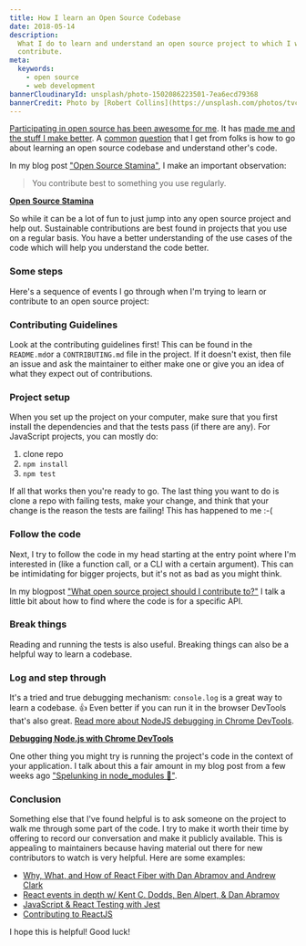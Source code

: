 ```yaml
---
title: How I learn an Open Source Codebase
date: 2018-05-14
description:
  What I do to learn and understand an open source project to which I want to
  contribute.
meta:
  keywords:
    - open source
    - web development
bannerCloudinaryId: unsplash/photo-1502086223501-7ea6ecd79368
bannerCredit: Photo by [Robert Collins](https://unsplash.com/photos/tvc5imO5pXk)
---
```


[Participating in open source has been awesome for me](/blog/how-getting-into-open-source-has-been-awesome-for-me).
It has
[made me and the stuff I make better](https://youtu.be/6mtPPkKchcQ?list=PLV5CVI1eNcJgNqzNwcs4UKrlJdhfDjshf).
A [common](https://github.com/kentcdodds/ama/issues/57)
[question](https://github.com/kentcdodds/ama/issues/264) that I get from folks
is how to go about learning an open source codebase and understand other's code.

In my blog post ["Open Source Stamina"](/blog/open-source-stamina), I make an
important observation:

> You contribute best to something you use regularly.

[**Open Source Stamina**](/blog/open-source-stamina)

So while it can be a lot of fun to just jump into any open source project and
help out. Sustainable contributions are best found in projects that you use on a
regular basis. You have a better understanding of the use cases of the code
which will help you understand the code better.

### Some steps

Here's a sequence of events I go through when I'm trying to learn or contribute
to an open source project:

### Contributing Guidelines

Look at the contributing guidelines first! This can be found in the
`README.md`or a `CONTRIBUTING.md` file in the project. If it doesn't exist, then
file an issue and ask the maintainer to either make one or give you an idea of
what they expect out of contributions.

### Project setup

When you set up the project on your computer, make sure that you first install
the dependencies and that the tests pass (if there are any). For JavaScript
projects, you can mostly do:

1.  clone repo
2.  `npm install`
3.  `npm test`

If all that works then you're ready to go. The last thing you want to do is
clone a repo with failing tests, make your change, and think that your change is
the reason the tests are failing! This has happened to me :-(

### Follow the code

Next, I try to follow the code in my head starting at the entry point where I'm
interested in (like a function call, or a CLI with a certain argument). This can
be intimidating for bigger projects, but it's not as bad as you might think.

In my blogpost
["What open source project should I contribute to?"](/blog/what-open-source-project-should-i-contribute-to)
I talk a little bit about how to find where the code is for a specific API.

### Break things

Reading and running the tests is also useful. Breaking things can also be a
helpful way to learn a codebase.

### Log and step through

It's a tried and true debugging mechanism: `console.log` is a great way to learn
a codebase. 👍 Even better if you can run it in the browser DevTools that's also
great.
[Read more about NodeJS debugging in Chrome DevTools](https://medium.com/@paul_irish/debugging-node-js-nightlies-with-chrome-devtools-7c4a1b95ae27).

[**Debugging Node.js with Chrome DevTools**](https://medium.com/@paul_irish/debugging-node-js-nightlies-with-chrome-devtools-7c4a1b95ae27)

One other thing you might try is running the project's code in the context of
your application. I talk about this a fair amount in my blog post from a few
weeks ago
["Spelunking in node_modules 👷"](/blog/spelunking-in-node-modules-bf165af19968).

### Conclusion

Something else that I've found helpful is to ask someone on the project to walk
me through some part of the code. I try to make it worth their time by offering
to record our conversation and make it publicly available. This is appealing to
maintainers because having material out there for new contributors to watch is
very helpful. Here are some examples:

- [Why, What, and How of React Fiber with Dan Abramov and Andrew Clark](https://youtu.be/crM1iRVGpGQ?list=PLV5CVI1eNcJi8sor_aQ2AzOeQ3On3suOr)
- [React events in depth w/ Kent C. Dodds, Ben Alpert, & Dan Abramov](https://youtu.be/dRo_egw7tBc?list=PLV5CVI1eNcJi8sor_aQ2AzOeQ3On3suOr)
- [JavaScript & React Testing with Jest](https://youtu.be/i31VtyJSM-I?list=PLV5CVI1eNcJi8sor_aQ2AzOeQ3On3suOr)
- [Contributing to ReactJS](https://youtu.be/wUpPsEcGsg8?list=PLV5CVI1eNcJi8sor_aQ2AzOeQ3On3suOr)

I hope this is helpful! Good luck!
